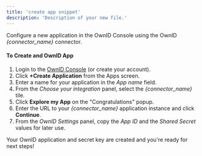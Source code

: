 ```yaml
---
title: 'create app snippet'
description: 'Description of your new file.'
---
```

Configure a new application in the OwnID Console using the OwnID _{connector_name}_ connector.

#### To Create and OwnID App

1. Login to the [OwnID Console](https://console.ownid.com) (or create your account). 
2. Click **+Create Application** from the Apps screen.
3. Enter a name for your application in the _App name_ field. 
4. From the _Choose your integration_ panel, select the _{connector_name}_ tile. 
1. Click **Explore my App** on the "Congratulations" popup.
1. Enter the URL to your _{connector_name}_ application instance and click **Continue**.
5. From the _OwnID Settings_ panel, copy the _App ID_ and the _Shared Secret_ values for later use.

<Check>Your OwnID application and secret key are created and you're ready for next steps!</Check>


